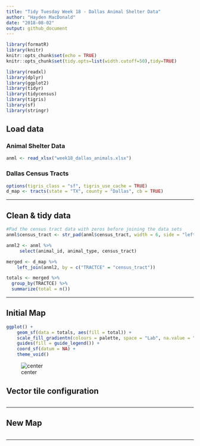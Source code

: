 ```yaml
---
title: "Tidy Tuesday Week 18 - Dallas Animal Shelter Data"
author: "Hayden MacDonald"
date: "2018-08-02"
output: github_document
---
```


```r
library(formatR)
library(knitr)
knitr::opts_chunk$set(echo = TRUE)
knitr::opts_chunk$set(tidy.opts=list(width.cutoff=50),tidy=TRUE)

library(readxl)
library(dplyr)
library(ggplot2)
library(tidyr)
library(tidycensus)
library(tigris)
library(sf)
library(stringr)
```

## Load data

### Animal Shelter Data

```r
anml <- read_xlsx("week18_dallas_animals.xlsx")
```

### Dallas Census Tracts

```r
options(tigris_class = "sf", tigris_use_cache = TRUE)
d_map <- tracts(state = "TX", county = "Dallas", cb = TRUE)
```

----

## Clean & tidy data

```r
#Pad the census tract data with zeros before joining the data sets
anml$census_tract <- str_pad(anml$census_tract, width = 6, side = "left", pad = "0")

anml2 <- anml %>%
     select(animal_id, animal_type, census_tract)

merged <- d_map %>%
    left_join(anml2, by = c("TRACTCE" = "census_tract"))

totals <- merged %>%
  group_by(TRACTCE) %>%
  summarize(total = n())
```

----

## Initial Map

```r
ggplot() + 
    geom_sf(data = totals, aes(fill = total)) +
    scale_fill_gradientn(colours = palette, space = "Lab", na.value = "grey50", aesthetics = "fill") +
    guides(fill = guide_legend()) +
    coord_sf(datum = NA) + 
    theme_void()
```

![center](initmap.png)


## Vector tile configuration

```r

```

----

## New Map

```r

```

----












